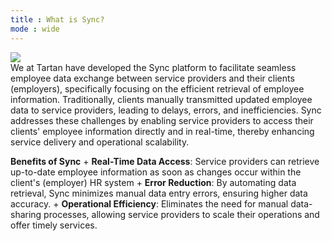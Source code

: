 ```yaml
---
title : What is Sync?
mode : wide
---
```


<Frame>
    <img src="/images/hero.png"/>
</Frame>

<br/>
We at Tartan have developed the Sync platform to facilitate seamless employee data exchange between service providers and their clients (employers), specifically focusing on the efficient retrieval of employee information. Traditionally, clients manually transmitted updated employee data to service providers, leading to delays, errors, and inefficiencies. Sync addresses these challenges by enabling service providers to access their clients' employee information directly and in real-time, thereby enhancing service delivery and operational scalability.

**Benefits of Sync**
    + **Real-Time Data Access**: Service providers can retrieve up-to-date employee information as soon as changes occur within the client's (employer) HR system
    + **Error Reduction**: By automating data retrieval, Sync minimizes manual data entry errors, ensuring higher data accuracy.
    + **Operational Efficiency**: Eliminates the need for manual data-sharing processes, allowing service providers to scale their operations and offer timely services.

<CardGroup cols={3}>

</CardGroup>